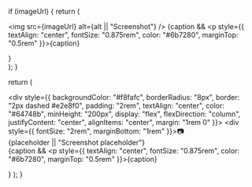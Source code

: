   if (imageUrl) {
    return (
      <div>
        <img src={imageUrl} alt={alt || "Screenshot"} />
        {caption && <p style={{ textAlign: "center", fontSize: "0.875rem", color: "#6b7280", marginTop: "0.5rem" }}>{caption}</p>}
      </div>
    );
  }
  
  return (
    <div>
      <div style={{ 
        backgroundColor: "#f8fafc",
        borderRadius: "8px",
        border: "2px dashed #e2e8f0",
        padding: "2rem",
        textAlign: "center",
        color: "#64748b",
        minHeight: "200px",
        display: "flex",
        flexDirection: "column",
        justifyContent: "center",
        alignItems: "center",
        margin: "1rem 0"
      }}>
        <div style={{ fontSize: "2rem", marginBottom: "1rem" }}>📷</div>
        <div>{placeholder || "Screenshot placeholder"}</div>
      </div>
      {caption && <p style={{ textAlign: "center", fontSize: "0.875rem", color: "#6b7280", marginTop: "0.5rem" }}>{caption}</p>}
    </div>
  );
} 